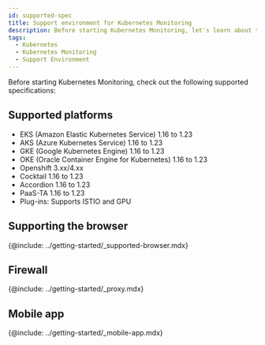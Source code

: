 ```yaml
---
id: supported-spec
title: Support environment for Kubernetes Monitoring
description: Before starting Kubernetes Monitoring, let's learn about the support environment.
tags:
  - Kubernetes
  - Kubernetes Monitoring
  - Support Environment
---
```


Before starting Kubernetes Monitoring, check out the following supported specifications:

## Supported platforms

-   EKS (Amazon Elastic Kubernetes Service) 1.16 to 1.23
-   AKS (Azure Kubernetes Service) 1.16 to 1.23
-   GKE (Google Kubernetes Engine) 1.16 to 1.23
-   OKE (Oracle Container Engine for Kubernetes) 1.16 to 1.23
-   Openshift 3.xx/4.xx
-   Cocktail 1.16 to 1.23
-   Accordion 1.16 to 1.23
-   PaaS-TA 1.16 to 1.23
-   Plug-ins: Supports ISTIO and GPU

## Supporting the browser

{@include: ../getting-started/_supported-browser.mdx}  

## Firewall

{@include: ../getting-started/_proxy.mdx}

## Mobile app

{@include: ../getting-started/_mobile-app.mdx} 
